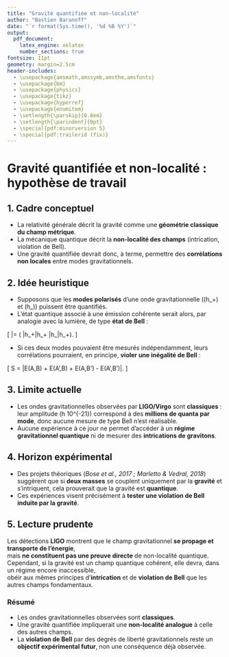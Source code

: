 ```yaml
---
title: "Gravité quantifiée et non-localité"
author: "Bastien Baranoff"
date: "`r format(Sys.time(), '%d %B %Y')`"
output:
  pdf_document:
    latex_engine: xelatex
    number_sections: true
fontsize: 11pt
geometry: margin=2.5cm
header-includes:
  - \usepackage{amsmath,amssymb,amsthm,amsfonts}
  - \usepackage{bm}
  - \usepackage{physics}
  - \usepackage{tikz}
  - \usepackage{hyperref}
  - \usepackage{enumitem}
  - \setlength{\parskip}{0.8em}
  - \setlength{\parindent}{0pt}
  - \special{pdf:minorversion 5}
  - \special{pdf:trailerid (fix)}
---
```



# Gravité quantifiée et non-localité : hypothèse de travail

## 1. Cadre conceptuel

- La relativité générale décrit la gravité comme une **géométrie classique du champ métrique**.  
- La mécanique quantique décrit la **non-localité des champs** (intrication, violation de Bell).  
- Une gravité quantifiée devrait donc, à terme, permettre des **corrélations non locales** entre modes gravitationnels.

## 2. Idée heuristique

- Supposons que les **modes polarisés** d’une onde gravitationnelle (\(h_+\) et \(h_\times\)) puissent être quantifiés.  
- L’état quantique associé à une émission cohérente serait alors, par analogie avec la lumière, de type **état de Bell** :

\[
|\Psi\rangle = \frac{1}{\sqrt{2}} ( |h_+\rangle |h_\times\rangle + |h_\times\rangle |h_+\rangle ).
\]

- Si ces deux modes pouvaient être mesurés indépendamment, leurs corrélations pourraient, en principe, **violer une inégalité de Bell** :

\[
S = |E(A,B) + E(A',B) + E(A,B') - E(A',B')|.
\]

## 3. Limite actuelle

- Les ondes gravitationnelles observées par **LIGO/Virgo** sont **classiques** : leur amplitude \(h \sim 10^{-21}\) correspond à des **millions de quanta par mode**, donc aucune mesure de type Bell n’est réalisable.  
- Aucune expérience à ce jour ne permet d’accéder à un **régime gravitationnel quantique** ni de mesurer des **intrications de gravitons**.

## 4. Horizon expérimental

- Des projets théoriques (*Bose et al., 2017 ; Marletto & Vedral, 2018*) suggèrent que si **deux masses** se couplent uniquement par la **gravité** et s’intriquent, cela prouverait que la gravité est **quantique**.  
- Ces expériences visent précisément à **tester une violation de Bell induite par la gravité**.

## 5. Lecture prudente

Les détections **LIGO** montrent que le champ gravitationnel **se propage et transporte de l’énergie**,  
mais **ne constituent pas une preuve directe** de non-localité quantique.  
Cependant, si la gravité est un champ quantique cohérent, elle devra, dans un régime encore inaccessible,  
obéir aux mêmes principes d’**intrication** et de **violation de Bell** que les autres champs fondamentaux.

### Résumé

- Les ondes gravitationnelles observées sont **classiques**.  
- Une gravité quantifiée impliquerait une **non-localité analogue** à celle des autres champs.  
- La **violation de Bell** par des degrés de liberté gravitationnels reste un **objectif expérimental futur**, non une conséquence déjà observée.
